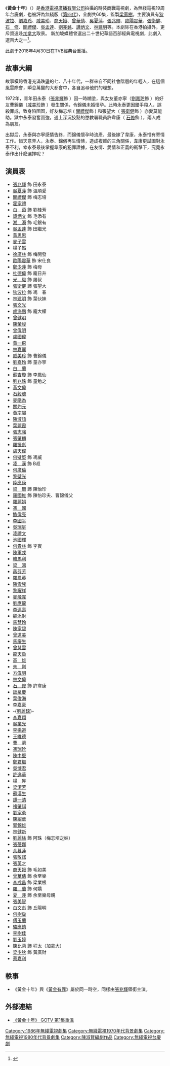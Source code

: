 {{無綫劇集 
| 中文劇名=黃金十年
| 英文劇名={{lang|en|The Turbulent Decade}}
| 圖像=
| 拍攝日期=1986年
| 製作年份=1986年
| 翡翠台首播日期=1986年10月6日－12月26日
| 翡翠台首播時間= 逢星期一至五 19:05－20:00（連廣告）
| 監製=[[梁家樹|梁家樹]]
| 編導=[[葉成康|葉成康]]、[[袁仁康|袁仁康]]、[[袁英明|袁英明]]、[[譚禮賢|譚禮賢]]、<br>[[鄒長根|鄒長根]]
| 製作統籌=[[羅麗兒|羅麗兒]]
| 助理編導=[[袁錦添|袁錦添]]、[[區德輝|區德輝]]、[[盧冰心|盧冰心]]、[[方淑箴|方淑箴]]、<br>[[區永賢|區永賢]]、[[劉鎮明|劉鎮明]]、[[陳蝶娟|陳蝶娟]]
| 編審=[[曾淑娟|曾淑娟]]
| 編劇=[[陳麗華|陳麗華]]、[[杜良媞|杜良媞]]、[[楊永祥|楊永祥]]、[[陳連心|陳連心]]、<br>[[蔡婷婷|蔡婷婷]]、[[蕭光漢|蕭光漢]]、[[陳淑賢|陳淑賢]]、[[徐嘉倩|徐嘉倩]]
| 集數=60
| 劇種=時裝商戰
| 主演={{nowrap|[[張兆輝|張兆輝]]、[[劉嘉玲|劉嘉玲]]、[[石修|石　修]]、[[戚美珍|戚美珍]]、<br>[[張衛健|張衛健]]、[[狄波拉|狄波拉]]、[[林建明|林建明]]、[[歐陽震華|歐陽震華]]、<br>[[譚炳文|譚炳文]]、[[關禮傑|關禮傑]]}}
| 外景={{HKG-1959}}<br/>{{CAN}}[[多倫多|多倫多]]
| 製作公司=[[香港|香港]][[電視廣播有限公司|電視廣播有限公司]]
| 主題曲=痴心的廢墟
| 作曲=[[譚詠麟|譚詠麟]]
| 填詞=[[小美|小美]]
| 主唱=[[譚詠麟|譚詠麟]]
| 插曲=曾經
| 作曲4=[[譚詠麟|譚詠麟]]
| 填詞4=[[向雪懷|向雪懷]]
| 主唱4=[[譚詠麟|譚詠麟]]
}}
《'''黃金十年'''》（{{lang-en|'''The Turbulent Decade'''}}）是[[香港|香港]][[電視廣播有限公司|電視廣播有限公司]]拍攝的時裝商戰電視劇，為無綫電視19周年台慶劇，也被評為無綫版《[[第四代|第四代]]》，全劇共60集，監製[[梁家樹|梁家樹]]。主要演員有[[狄波拉|狄波拉]]、[[劉嘉玲|劉嘉玲]]、[[戚美珍|戚美珍]]、[[商天娥|商天娥]]、[[曾華倩|曾華倩]]、[[吳夏萍|吳夏萍]]、[[張兆輝|張兆輝]]、[[歐陽震華|歐陽震華]]、[[張衛健|張衛健]]、[[石修|石　修]]、[[關禮傑|關禮傑]]、[[吳孟達|吳孟達]]、[[劉兆銘|劉兆銘]]、[[譚炳文|譚炳文]]、[[林建明|林建明]]等。本劇除在香港拍攝外，更斥資遠赴[[加拿大|加拿大]]取景。 新加坡媒體曾選出二十世紀華語百部經典電視劇，此劇入選百大之一<ref>{{Cite web|title=新加坡电视媒体评选20世纪（1970-2000）百部华语经典电视剧集你看过几部 - 日记|url=https://m.douban.com/note/656119682/|access-date=2022-05-01|work=豆瓣(手机版)}}</ref>。

此劇于2018年4月30日在TVB經典台重播。

==故事大綱==
故事橫跨香港充滿跌盪的七、八十年代，一群來自不同社會階層的年輕人，在這個風雲際會，瞬息萬變的大都會中，各自追尋他們的理想。

1972年，青年田永泰（[[張兆輝|張兆輝]]飾 ）因一時糊塗，與女友董亦寧（[[劉嘉玲|劉嘉玲]]飾 ）的好友曹錦儀（[[戚美珍|戚美珍]]飾 ）發生關係，令錦儀未婚懷孕。此時永泰更因錯手殺人，誤殺罪成，致身陷囹圄，好友梅志培 ( [[關禮傑|關禮傑]]飾 ) 和張望大（ [[張衛健|張衛健]]飾 ）亦愛莫能助。獄中永泰發奮圖強，遇上深沉狡黠的懲教署職員許韋康（ [[石修|石修]]飾 ），兩人成為朋友。

出獄后，永泰與亦寧感情告終，而錦儀懷孕時流產，最後嫁了韋康，永泰惟有寄情工作。惜天意弄人，永泰、錦儀再生情愫，造成複雜的三角關係，韋康更試圖對永泰不利，幸永泰最後掌握韋康的犯罪證據，在友情、愛情和正義的衝擊下，究竟永泰作出什麼選擇呢？

==演員表==
*[[張兆輝|張兆輝]] 飾 田永泰
*[[吳夏萍|吳夏萍]] 飾 溫順愛
*[[關禮傑|關禮傑]] 飾 梅志培
*[[霍家禮|霍家禮]]
*[[白茵|白　茵]] 飾 劉桂芳
*[[譚炳文|譚炳文]] 飾 毛添有
*[[湘漪|湘　漪]] 飾 毛銀有
*[[吳孟達|吳孟達]] 飾 田繼光
*[[黃思恩|黃思恩]]
*[[麥子雲|麥子雲]]
*[[楊子韜|楊子韜]]
*[[徐廣林|徐廣林]] 飾 梅開發
*[[歐陽震華|歐陽震華]] 飾 宋仕良
*[[鄭少萍|鄭少萍]] 飾 梅母
*[[杜德偉|杜德偉]] 飾 龐日升
*[[光毅|光　毅]] 飾 屠叔
*[[張衛健|張衛健]] 飾 張望大
*[[狄波拉|狄波拉]] 飾 馮　春
*[[林建明|林建明]] 飾 葉伙妹
*[[張文光|張文光]]
*[[盧海鵬|盧海鵬]] 飾 龐大權
*[[曾健明|曾健明]]
*[[陳榮峻|陳榮峻]]
*[[曾偉明|曾偉明]]
*[[盧國偉|盧國偉]]
*[[黃一飛|黃一飛]]
*[[林嘉麗|林嘉麗]]
*[[戚美珍|戚美珍]] 飾 曹錦儀
*[[劉嘉玲|劉嘉玲]] 飾 童亦寧
*[[白蘭|白　蘭]]
*[[蘇杏璇|蘇杏璇]] 飾 李鳳仙
*[[劉兆銘|劉兆銘]] 飾 童勉之
*[[黃文偉|黃文偉]]
*[[石毅魂|石毅魂]]
*[[麥皓為|麥皓為]]
*[[關灼元|關灼元]]
*[[黃宗賜|黃宗賜]]
*[[陳淑誼|陳淑誼]]
*[[葉麗霞|葉麗霞]]
*[[張志強_(演員)|張志強]]
*[[張肇麟|張肇麟]]
*[[羅振彪|羅振彪]]
*[[虞天偉|虞天偉]]
*[[何璧堅|何璧堅]] 飾 馮威
*[[凌漢|凌　漢]] 飾 B叔
*[[何廣倫|何廣倫]]
*[[黎壁光|黎壁光]]
*[[陸應康|陸應康]]
*[[梁珊|梁　珊]] 飾 陳怡珍
*[[羅國維|羅國維]] 飾 陳怡珍夫、曹錦儀父
*[[羅麗娟|羅麗娟]]
*[[馮國|馮　國]]
*[[鮑偉亮|鮑偉亮]]
*[[李國平_(演員)|李國平]]
*[[吳瑞庭|吳瑞庭]]
*[[凌禮文|凌禮文]]
*[[池國輝|池國輝]]
*[[何貴林|何貴林]] 飾 李賓
*[[陳軍戎|陳軍戎]]
*[[韓馬利|韓馬利]]
*[[梁鴻|梁　鴻]]
*[[蔣芬芳|蔣芬芳]]
*[[羅鳳英|羅鳳英]]
*[[陳雪兒|陳雪兒]]
*[[黎耀祥|黎耀祥]]
*[[麥飛霏|麥飛霏]]
*[[劉應龍|劉應龍]]
*[[李連壽|李連壽]]
*[[魏添財|魏添財]]
*[[馬慧玲|馬慧玲]]
*[[陳家碧|陳家碧]]
*[[曾道美|曾道美]]
*[[馬慶生|馬慶生]]
*[[曾慧雲|曾慧雲]]
*[[龍天燊|龍天燊]]
*[[高雄_(演員)|高　雄]]
*[[朱剛|朱　剛]]
*[[方偉明|方偉明]]
*[[林文偉|林文偉]]
*[[石修|石　修]] 飾 許韋康
*[[談泉慶|談泉慶]]
*[[葉俊海|葉俊海]]
*[[李嘉豪|李嘉豪]]
*-{[[劉麗琼|劉麗琼]]}-
*[[李嘉穎|李嘉穎]]
*[[吳業光|吳業光]]
*[[李揚道|李揚道]]
*[[王維德|王維德]]
*[[曹濟|曹　濟]]
*[[馮瑞珍|馮瑞珍]]
*[[陳中堅|陳中堅]]
*[[鄭君熾_(藝人)|鄭君熾]]
*[[吳博君|吳博君]]
*[[許逸華|許逸華]]
*[[楊昇|楊　昇]]
*[[梁潔芳|梁潔芳]]
*[[蘇漢生|蘇漢生]]
*[[譚一清|譚一清]]
*[[褚肇祺|褚肇祺]]
*[[劉家勇|劉家勇]]
*[[陳紹華|陳紹華]]
*[[郭錦雄|郭錦雄]]
*[[林健新|林健新]]
*[[劉麗絲|劉麗絲]] 飾 阿珠（梅志培之妹）
*[[張蓓娜|張蓓娜]]
*[[余慕蓮|余慕蓮]]
*[[張敬諾|張敬諾]]
*[[張英才|張英才]]
*[[商天娥|商天娥]] 飾 毛如美
*[[曾華倩|曾華倩]] 飾 余至樂
*[[李成昌|李成昌]] 飾 梁業根
*[[羅蘭_(香港)|羅　蘭]] 飾 何嬌
*[[夏萍|夏　萍]] 飾 余至樂母親
*[[張美智|張美智]]
*[[白文彪|白文彪]] 飾 丘陽明
*[[何樹燊|何樹燊]]
*[[傅玉蘭|傅玉蘭]]
*[[駱應鈞|駱應鈞]]
*[[李樹佳|李樹佳]]
*[[劉玉婷|劉玉婷]]
*[[陳比莉|陳比莉]] 飾 程太（加拿大）
*[[梁少狄|梁少狄]] 飾 黃廣財
*[[蔡嘉利|蔡嘉利]]

== 軼事 ==
*《黃金十年》與《[[黃金有罪|黃金有罪]]》屬於同一時空，同樣由[[張兆輝|張兆輝]]領銜主演。

== 外部連結 ==
*[https://web.archive.org/web/20140222163400/http://gotv.tvb.com/programme/103293/154710/ 《黃金十年》 GOTV 第1集重溫]

[[Category:1986年無綫電視劇集|Category:1986年無綫電視劇集]]
[[Category:無綫電視1970年代背景劇集|Category:無綫電視1970年代背景劇集]]
[[Category:無綫電視1980年代背景劇集|Category:無綫電視1980年代背景劇集]]
[[Category:陳淑賢編劇作品|Category:陳淑賢編劇作品]]
[[Category:無綫電視台慶劇|Category:無綫電視台慶劇]]